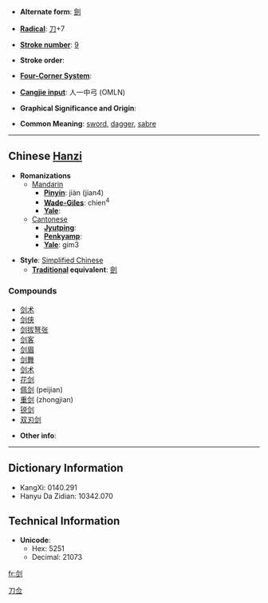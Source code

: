* '''Alternate form''': [[劍]]

* '''[[Wiktionary:Chinese radical index| Radical]]''': [[Wiktionary:Chinese radical index 刀|刀]]+7

* '''[[Wiktionary:Chinese total strokes index|Stroke number]]''': [[Wiktionary:Chinese total strokes index 9|9]]

* '''Stroke order''': 

* '''[[Wiktionary:Chinese four corner index|Four-Corner System]]''': 

* '''[[Wiktionary:Chinese Cangjie index|Cangjie input]]''': 人一中弓 (OMLN)

* '''Graphical Significance and Origin''': 

* '''Common Meaning''': [[sword]], [[dagger]], [[sabre]]

----

== Chinese [[Hanzi]] ==

* '''Romanizations'''
** [[Mandarin]]
*** '''[[Pinyin]]''': jiàn (jian4)
*** '''[[Wade-Giles]]''': chien<sup>4</sup>
*** '''[[Yale]]''': 
**[[Cantonese]]
***'''[[Jyutping]]''':
***'''[[Penkyamp]]''': 
***'''[[Yale]]''': gim3

* '''Style''': [[Simplified Chinese]] 
** '''[[Traditional Chinese|Traditional]] equivalent''': [[劍]]

===Compounds===
*[[剑术]]
*[[剑侠]]
*[[剑拔弩张]]
*[[剑客]]
*[[剑眉]]
*[[剑舞]]
*[[剑术]]
*[[花剑]]
*[[佩剑]] (peijian)
*[[重剑]] (zhongjian)
*[[锐剑]]
*[[双刃剑]]

* '''Other info''': 

----

== Dictionary Information ==

* KangXi: 0140.291
* Hanyu Da Zidian: 10342.070

== Technical Information ==

* '''Unicode''':
** Hex: 5251
** Decimal: 21073

[[Category:CJKV characters simplified differently in Japan and China|刀佥]]

[[fr:剑]]